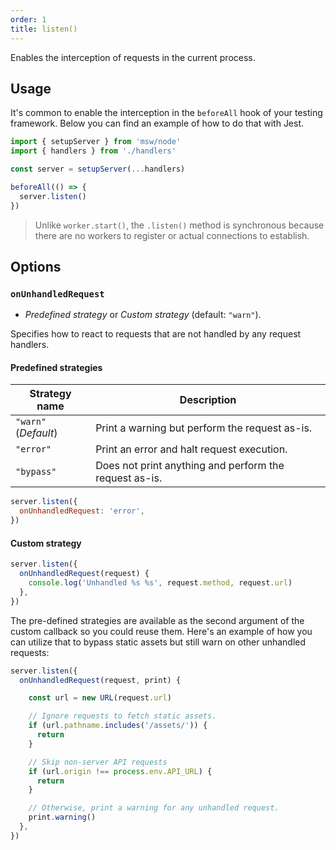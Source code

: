 ```yaml
---
order: 1
title: listen()
---
```


Enables the interception of requests in the current process.

## Usage

It's common to enable the interception in the `beforeAll` hook of your testing framework. Below you can find an example of how to do that with Jest.

```js {7}
import { setupServer } from 'msw/node'
import { handlers } from './handlers'

const server = setupServer(...handlers)

beforeAll(() => {
  server.listen()
})
```

> Unlike `worker.start()`, the `.listen()` method is synchronous because there are no workers to register or actual connections to establish.

## Options

### `onUnhandledRequest`

- _Predefined strategy_ or _Custom strategy_ (default: `"warn"`).

Specifies how to react to requests that are not handled by any request handlers.

#### Predefined strategies

| Strategy name        | Description                                            |
| -------------------- | ------------------------------------------------------ |
| `"warn"` (_Default_) | Print a warning but perform the request as-is.         |
| `"error"`            | Print an error and halt request execution.             |
| `"bypass"`           | Does not print anything and perform the request as-is. |

```js
server.listen({
  onUnhandledRequest: 'error',
})
```

#### Custom strategy

```js
server.listen({
  onUnhandledRequest(request) {
    console.log('Unhandled %s %s', request.method, request.url)
  },
})
```

The pre-defined strategies are available as the second argument of the custom callback so you could reuse them. Here's an example of how you can utilize that to bypass static assets but still warn on other unhandled requests:

```js
server.listen({
  onUnhandledRequest(request, print) {

    const url = new URL(request.url)

    // Ignore requests to fetch static assets.
    if (url.pathname.includes('/assets/')) {
      return
    }

    // Skip non-server API requests
    if (url.origin !== process.env.API_URL) {
      return
    }

    // Otherwise, print a warning for any unhandled request.
    print.warning()
  },
})
```
